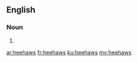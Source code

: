 ==English==

===Noun===
{{head|en|plural}}

# {{plural of|heehaw|lang=en|nocat=1}}

[[ar:heehaws]]
[[fr:heehaws]]
[[ku:heehaws]]
[[my:heehaws]]